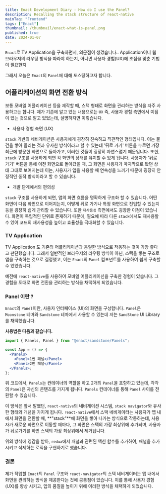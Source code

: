 ```yaml
---
title: Enact Development Diary - How do I use the Panel?
description: Recalling the stack structure of react-native
mainTag: "Frontend"
tags: ["Enact"]
thumbnail: /thumbnail/enact-what-is-panel.png
published: true
date: 2024-01-07
---
```


`Enact`로 TV Application을 구축하면서, 의문점이 생겼습니다..
Application이니 웹 브라우저의 라우팅 방식을 따라야 하는지, 아니면 사용자 경험(UX)에 초점을 맞춘 기법이 필요한지

그래서 오늘은 `Enact`의 `Panel`에 대해 포스팅하고자 합니다.

## 어플리케이션의 화면 전환 방식

보통 모바일 어플리케이션 등을 제작할 때, 스택 형태로 화면을 관리하는 방식을 자주 사용하고는 합니다.
제가 기존에 알고 있는 내용으로는 `UX` 즉, 사용자 경험 측면에서 이점이 있는 것으로 알고 있었는데, 설명하자면 이렇습니다.

- 사용자 경험 측면 (UX)

`stack` 기반의 네비게이션은 사용자에게 굉장히 친숙하고 직관적인 형태입니다.
이는 물건을 쌓아 올리는 것과 유사한 방식이라고 할 수 있는데 '뒤로 가기' 버튼을 누르면 가장 최근에 방문한 화면으로 돌아가고, 이러한 것들이 굉장히 자연스럽기 때문입니다.
또한, `stack` 구조를 사용하게 되면 각 화면의 상태를 유지할 수 있게 됩니다.
사용자가 '뒤로 가기' 버튼을 통해 이전 화면으로 돌아갔을 때, 그 화면은 사용자가 마지막으로 봤던 상태 그대로 보여지는데
이는, 사용자가 앱을 사용할 때 연속성을 느끼기 때문에 굉장히 안정적인 동작 방식이라고 할 수 있습니다.

- 개발 단계에서의 편의성

`stack` 구조를 사용하게 되면, 앱의 화면 흐름을 명확하게 구조화 할 수 있습니다.
어떤 화면이 다음 화면으로 이어지는지, 어떻게 뒤로 가기나 특정 화면으로 진입할 수 있는지 등을 굉장히 쉽게 관리할 수 있습니다.
또한 `재사용성` 측면에서도 굉장한 이점이 있습니다.
화면이 독립적인 단위로 존재하기 때문에, 필요에 따라 다른 `stack`에서도 재사용할 수 있어 코드의 재사용성을 높이고 효율성을 극대화할 수 있습니다.

### TV Application

TV Application 도 기존의 어플리케이션과 동일한 방식으로 작동하는 것이 가장 좋다고 판단했습니다.
그래서 일반적인 브라우저의 라우팅 방식이 아닌, 스택을 쌓는 구조로 앱을 구축하는 것으로 결정했고,
이는 `Enact`의 `Panel` 컴포넌트를 사용하여 쉽게 구축할 수 있었습니다.

예전에 `react-native`를 사용하여 모바일 어플리케이션을 구축한 경험이 있습니다.
그 경험을 토대로 화면 전환을 관리하는 방식을 채택하게 되었습니다.

### Panel 이란 ?

`Enact`의 `Panel`이란, 사용자 인터페이스 (UI)의 화면을 구성합니다.
`Panel`은 `Moonstone` 테마와 `Sandstone` 테마에서 사용할 수 있는데 저는 `SandStone` UI Library를 채택했습니다.

**사용법은 다음과 같습니다.**

```jsx
import { Panels, Panel } from "@enact/sandstone/Panels";

const App = () => {
  <Panels>
    <Panel>1번 패널</Panel>
    <Panel>2번 패널</Panel>
  </Panels>;
};
```

위 코드에서, `Panels`는 컨테이너의 역할을 하고 2개의 `Panel`을 포함하고 있는데, 각각의 `Panel`은 자신의 콘텐츠를 가지게 됩니다.
`Panels` 컨테이너를 통해 `Panel` 사이를 전환할 수 있습니다.

이 방식은 앞서 말했던, `react-native`의 네비게이션 시스템, `stack navigator`와 유사한 형태와 개념을 가지게 됩니다.
`react-native`에서 스택 네비게이터는 사용자가 앱 내에서 화면을 전환할 때, **"stack"**에 화면을 쌓아 나가는 방식으로 작동하는데,
사용자가 새로운 화면으로 이동할 때마다, 그 화면은 스택의 가장 최상위에 추가되며, 사용자가 뒤로가기를 하면 스택의 가장 최상위에서 제거됩니다.

위의 방식에 영감을 받아, `redux`에서 패널과 관련된 액션 함수를 추가하여, 패널을 추가시키고 삭제하는 로직을 구현하기로 했습니다.

### 결론

제가 작업할 `Enact`의 `Panel` 구조와 `react-navigator`의 스택 네비게이터는 앱 내에서 화면을 관리하는 방식을 제공한다는 것에 공통점이 있습니다.
이를 통해 사용자 경험(UX)를 향상 시키고, 앱의 품질을 높이기 위해 이러한 방식을 채택하게 되었습니다.

